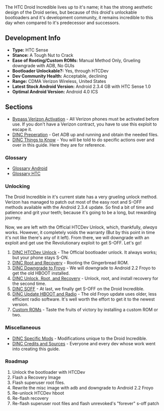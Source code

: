 The HTC Droid Incredible lives up to it's name; it has the strong aesthetic design of the Droid series, but because of this droid's unlockable bootloaders and it's development community, it remains incredible to this day when compared to it's predecessor and successors.

== Development Info ==

* '''Type:''' HTC Sense
* '''Stance:''' A Tough Nut to Crack
* '''Ease of Rooting/Custom ROMs:''' Manual Method Only, Grueling downgrade with ADB, No GUIs
* '''Bootloader Unlockable?:''' Yes, through HTCDev
* '''Dev Community Health:''' Acceptable, declining
* '''Range:''' CDMA Verizon Wireless, United States
* '''Latest Stock Android Version:''' Android 2.3.4 GB with HTC Sense 1.0
* '''Optimal Android Version:''' Android 4.0 ICS

== Sections ==

* [[Bypass Verizon Activation]] - All Verizon phones must be activated before use. If you don't have a Verizon contract, you have to use this exploit to escape it.
* [[DINC Preperation]] - Get ADB up and running and obtain the needed files.
* [[DINC Things to Know]] - You will be told to do specific actions over and over in this guide. Here they are for reference.

=== Glossary ===

* [[Glossary Android]]
* [[Glossary HTC]]

=== Unlocking ===

The Droid Incredible in it's current state has a very grueling unlock method. Verizon has managed to patch out most of the easy root and S-OFF methods available with the Android 2.3.4 update. So find a bit of time and patience and grit your teeth; because it's going to be a long, but rewarding journey.

Now, we are left with the Official HTCDev Unlock, which, thankfully, ''always'' works. However, it completely voids the warranty (But by this point in time it's not like there's any of it left). From there, we will downgrade with an exploit and get use the Revolutionary exploit to get S-OFF. Let's go!

# [[DINC HTCDev Unlock]] - The Official bootloader unlock. It always works; but your phone stays S-ON.
# [[DINC Root and Recovery]] - Rooting the Gingerbread ROM.
# [[DINC Downgrade to Froyo]] - We will downgrade to Android 2.2 Froyo to get the old HBOOT installed.
# [[DINC Unlock, Root, and Recovery]] - Unlock, root, and install recovery for the second time.
# [[DINC SOFF]] - At last, we finally get S-OFF on the Droid Incredible.
# [[DINC Update HBOOT and Radio]] - The old Froyo update uses older, less efficient radio software. It's well worth the effort to get it to the newest version.
# [[Custom ROMs]] - Taste the fruits of victory by installing a custom ROM or two.

=== Miscellaneous ===

* [[DINC Specific Mods]] - Modifications unique to the Droid Incredible.
* [[DINC Credits and Sources]] - Everyone and every dev whose work went into creating this guide.

=== Roadmap ===

# Unlock the bootloader with HTCDev
# Flash a Recovery Image
# Flash superuser root files.
# Rewrite the misc image with adb and downgrade to Android 2.2 Froyo
# Re-unlock HTCDev hboot
# Re-flash recovery
# Re-flash superuser root files and flash unrevoked's &quot;forever&quot; s-off patch

